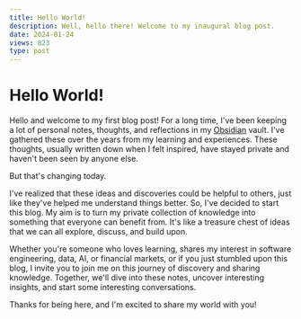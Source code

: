```yaml
---
title: Hello World!
description: Well, hello there! Welcome to my inaugural blog post.
date: 2024-01-24
views: 823
type: post
---
```

# Hello World!


<Info date={frontmatter.date} views={frontmatter.views}/>

Hello and welcome to my first blog post! For a long time, I've been keeping a lot of personal notes, thoughts, and reflections in my [Obsidian](https://obsidian.md) vault. I've gathered these over the years from my learning and experiences. These thoughts, usually written down when I felt inspired, have stayed private and haven't been seen by anyone else.

But that's changing today.

I've realized that these ideas and discoveries could be helpful to others, just like they've helped me understand things better. So, I've decided to start this blog. My aim is to turn my private collection of knowledge into something that everyone can benefit from. It's like a treasure chest of ideas that we can all explore, discuss, and build upon.

Whether you're someone who loves learning, shares my interest in software engineering, data, AI, or financial markets, or if you just stumbled upon this blog, I invite you to join me on this journey of discovery and sharing knowledge. Together, we'll dive into these notes, uncover interesting insights, and start some interesting conversations.

Thanks for being here, and I'm excited to share my world with you!
